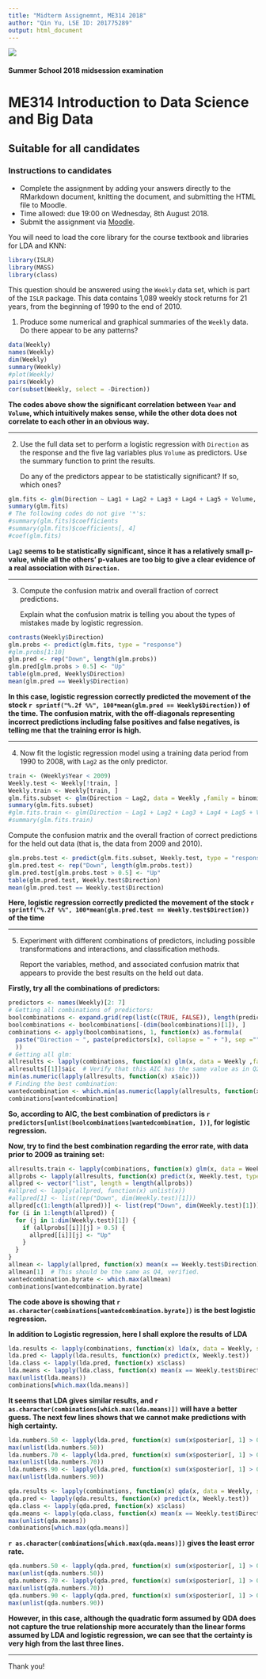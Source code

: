 ```yaml
---
title: "Midterm Assignemnt, ME314 2018"
author: "Qin Yu, LSE ID: 201775289"
output: html_document
---
```

 
![](images/lse-logo.jpg)

#### Summer School 2018 midsession examination  

# ME314 Introduction to Data Science and Big Data 

## Suitable for all candidates


### Instructions to candidates  

* Complete the assignment by adding your answers directly to the RMarkdown document, knitting the document, and submitting the HTML file to Moodle.   
* Time allowed: due 19:00 on Wednesday, 8th August 2018.  
* Submit the assignment via [Moodle](https://shortcourses.lse.ac.uk/course/view.php?id=158).


You will need to load the core library for the course textbook and libraries for LDA and KNN:
```r
library(ISLR)
library(MASS)
library(class)
```

This question should be answered using the `Weekly` data set, which is part of the `ISLR` package. This data contains 1,089 weekly stock returns for 21 years, from the beginning of 1990 to the end of 2010.

1.   Produce some numerical and graphical summaries of the `Weekly` data. Do there appear to be any patterns?

```r
data(Weekly)
names(Weekly)
dim(Weekly)
summary(Weekly)
#plot(Weekly)
pairs(Weekly)
cor(subset(Weekly, select = -Direction))
```

**The codes above show the significant correlation between `Year` and `Volume`, which intuitively makes sense, while the other dota does not correlate to each other in an obvious way.**


***


2.  Use the full data set to perform a logistic regression with `Direction` as the response and the five lag variables plus `Volume` as predictors. Use the summary function to print the results. 

    Do any of the predictors appear to be statistically significant? If so, which ones?

```r
glm.fits <- glm(Direction ~ Lag1 + Lag2 + Lag3 + Lag4 + Lag5 + Volume, data = Weekly ,family = binomial)
summary(glm.fits)
# The following codes do not give '*'s:
#summary(glm.fits)$coefficients
#summary(glm.fits)$coefficients[, 4]
#coef(glm.fits)
```

**`Lag2` seems to be statistically significant, since it has a relatively small p-value, while all the others' p-values are too big to give a clear evidence of a real association with `Direction`.**


***


3.  Compute the confusion matrix and overall fraction of correct predictions. 
    
    Explain what the confusion matrix is telling you about the types of mistakes made by logistic regression.

```r
contrasts(Weekly$Direction)
glm.probs <- predict(glm.fits, type = "response")
#glm.probs[1:10]
glm.pred <- rep("Down", length(glm.probs))
glm.pred[glm.probs > 0.5] <- "Up"
table(glm.pred, Weekly$Direction)
mean(glm.pred == Weekly$Direction)
```
     
**In this case, logistic regression correctly predicted the movement of the stock ``r sprintf("%.2f %%", 100*mean(glm.pred == Weekly$Direction))`` of the time. The confusion matrix, with the off-diagonals representing incorrect predictions including false positives and false negatives, is telling me that the training error is high.**


***


4.  Now fit the logistic regression model using a training data period from 1990 to 2008, with `Lag2` as the only predictor. 

```r
train <- (Weekly$Year < 2009)
Weekly.test <- Weekly[!train, ]
Weekly.train <- Weekly[train, ]
glm.fits.subset <- glm(Direction ~ Lag2, data = Weekly ,family = binomial, subset = train)
summary(glm.fits.subset)
#glm.fits.train <- glm(Direction ~ Lag1 + Lag2 + Lag3 + Lag4 + Lag5 + Volume, data = Weekly.train ,family = binomial)
#summary(glm.fits.train)
```


  Compute the confusion matrix and the overall fraction of correct predictions for the held out data (that is, the data from 2009 and 2010).

```r
glm.probs.test <- predict(glm.fits.subset, Weekly.test, type = "response")
glm.pred.test <- rep("Down", length(glm.probs.test))
glm.pred.test[glm.probs.test > 0.5] <- "Up"
table(glm.pred.test, Weekly.test$Direction)
mean(glm.pred.test == Weekly.test$Direction)
```

**Here, logistic regression correctly predicted the movement of the stock ``r sprintf("%.2f %%", 100*mean(glm.pred.test == Weekly.test$Direction))`` of the time**


***


5.  Experiment with different combinations of predictors, including possible transformations and interactions, and classification methods. 

    Report the variables, method, and associated confusion matrix that appears to provide the best results on the held out data.
    
**Firstly, try all the combinations of predictors:**

```r
predictors <- names(Weekly)[2: 7]
# Getting all combinations of predictors:
boolcombinations <- expand.grid(rep(list(c(TRUE, FALSE)), length(predictors)))
boolcombinations <- boolcombinations[-(dim(boolcombinations)[1]), ]
combinations <- apply(boolcombinations, 1, function(x) as.formula(
  paste("Direction ~ ", paste(predictors[x], collapse = " + "), sep ="")
  ))
# Getting all glm:
allresults <- lapply(combinations, function(x) glm(x, data = Weekly ,family = binomial))
allresults[[1]]$aic  # Verify that this AIC has the same value as in Q2
min(as.numeric(lapply(allresults, function(x) x$aic)))
# Finding the best combination:
wantedcombination <- which.min(as.numeric(lapply(allresults, function(x) x$aic)))
combinations[wantedcombination]
```

**So, according to AIC, the best combination of predictors is ``r predictors[unlist(boolcombinations[wantedcombination, ])]``, for logistic regression.**

**Now, try to find the best combination regarding the error rate, with data prior to 2009 as training set:**

```r
allresults.train <- lapply(combinations, function(x) glm(x, data = Weekly ,family = binomial, subset = train))
allprobs <- lapply(allresults, function(x) predict(x, Weekly.test, type = "response"))
allpred <- vector("list", length = length(allprobs))
#allpred <- lapply(allpred, function(x) unlist(x))
#allpred[1] <- list(rep("Down", dim(Weekly.test)[1]))
allpred[c(1:length(allpred))] <- list(rep("Down", dim(Weekly.test)[1]))
for (i in 1:length(allpred)) {
  for (j in 1:dim(Weekly.test)[1]) {
    if (allprobs[[i]][j] > 0.5) {
      allpred[[i]][j] <- "Up"
    }
  }
}
allmean <- lapply(allpred, function(x) mean(x == Weekly.test$Direction))
allmean[1]  # This should be the same as Q4, verified.
wantedcombination.byrate <- which.max(allmean)
combinations[wantedcombination.byrate]
```

**The code above is showing that ``r as.character(combinations[wantedcombination.byrate])`` is the best logistic regression.**

**In addition to Logistic regression, here I shall explore the results of LDA**

```r
lda.results <- lapply(combinations, function(x) lda(x, data = Weekly, subset = train))
lda.pred <- lapply(lda.results, function(x) predict(x, Weekly.test))
lda.class <- lapply(lda.pred, function(x) x$class)
lda.means <- lapply(lda.class, function(x) mean(x == Weekly.test$Direction))
max(unlist(lda.means))
combinations[which.max(lda.means)]
```

**It seems that LDA gives similar results, and ``r as.character(combinations[which.max(lda.means)])`` will have a better guess. The next few lines shows that we cannot make predictions with high certainty.**

```r
lda.numbers.50 <- lapply(lda.pred, function(x) sum(x$posterior[, 1] > 0.5))
max(unlist(lda.numbers.50))
lda.numbers.70 <- lapply(lda.pred, function(x) sum(x$posterior[, 1] > 0.7))
max(unlist(lda.numbers.70))
lda.numbers.90 <- lapply(lda.pred, function(x) sum(x$posterior[, 1] > 0.9))
max(unlist(lda.numbers.90))
```

```r
qda.results <- lapply(combinations, function(x) qda(x, data = Weekly, subset = train))
qda.pred <- lapply(qda.results, function(x) predict(x, Weekly.test))
qda.class <- lapply(qda.pred, function(x) x$class)
qda.means <- lapply(qda.class, function(x) mean(x == Weekly.test$Direction))
max(unlist(qda.means))
combinations[which.max(qda.means)]
```

**``r as.character(combinations[which.max(qda.means)])`` gives the least error rate.**

```r
qda.numbers.50 <- lapply(qda.pred, function(x) sum(x$posterior[, 1] > 0.5))
max(unlist(qda.numbers.50))
qda.numbers.70 <- lapply(qda.pred, function(x) sum(x$posterior[, 1] > 0.7))
max(unlist(qda.numbers.70))
qda.numbers.90 <- lapply(qda.pred, function(x) sum(x$posterior[, 1] > 0.9))
max(unlist(qda.numbers.90))
```

**However, in this case, although the quadratic form assumed by QDA does not capture the true relationship more accurately than the linear forms assumed by LDA and logistic regression, we can see that the certainty is very high from the last three lines.**

***

Thank you!